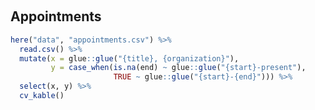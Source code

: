 
<br> 

## Appointments

```r

here("data", "appointments.csv") %>% 
  read.csv() %>% 
  mutate(x = glue::glue("{title}, {organization}"), 
         y = case_when(is.na(end) ~ glue::glue("{start}-present"),
                       TRUE ~ glue::glue("{start}-{end}"))) %>% 
  select(x, y) %>% 
  cv_kable()

```